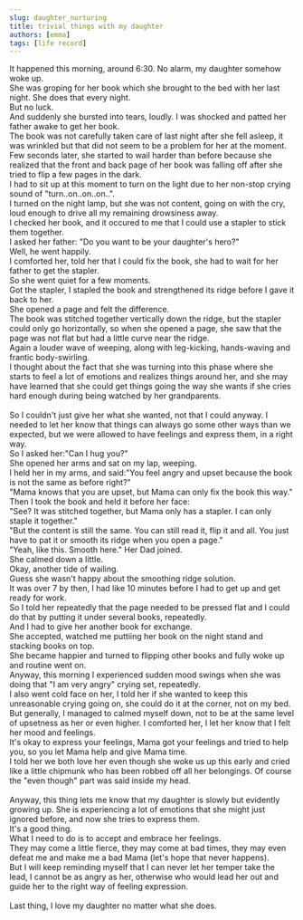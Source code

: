 ```yaml
---
slug: daughter_nurturing
title: trivial things with my daughter
authors: [emma]
tags: [life record]
---
```


It happened this morning, around 6:30. No alarm, my daughter somehow woke up.<br/>
She was groping for her book which she brought to the bed with her last night. She does that every night.<br/>
But no luck.<br/>
And suddenly she bursted into tears, loudly. I was shocked and patted her father awake to get her book.<br/>
The book was not carefully taken care of last night after she fell asleep, it was wrinkled but that did not seem to be a problem for her at the moment.<br/>
Few seconds later, she started to wail harder than before because she realized that the front and back page of her book was falling off after she tried to flip a few pages in the dark.<br/>
I had to sit up at this moment to turn on the light due to her non-stop crying sound of "turn..on..on..on..".<br/>
I turned on the night lamp, but she was not content, going on with the cry, loud enough to drive all my remaining drowsiness away.<br/>
I checked her book, and it occured to me that I could use a stapler to stick them together.<br/>
I asked her father: "Do you want to be your daughter's hero?"<br/>
Well, he went happily.<br/>
I comforted her, told her that I could fix the book, she had to wait for her father to get the stapler.<br/>
So she went quiet for a few moments.<br/>
Got the stapler, I stapled the book and strengthened its ridge before I gave it back to her.<br/>
She opened a page and felt the difference.<br/>
The book was stitched together vertically down the ridge, but the stapler could only go horizontally, so when she opened a page, she saw that the page was not flat but had a little curve near the ridge.<br/>
Again a louder wave of weeping, along with leg-kicking, hands-waving and frantic body-swirling.<br/>
I thought about the fact that she was turning into this phase where she starts to feel a lot of emotions and realizes things around her, and she may have learned that she could get things going the way she 
wants if she cries hard enough during being watched by her grandparents.<br/><br/>
So I couldn't just give her what she wanted, not that I could anyway. I needed to let her know that things can always go some other ways than we expected, but we were allowed to have feelings and express them, in a right way.<br/>
So I asked her:"Can I hug you?"<br/>
She opened her arms and sat on my lap, weeping.<br/>
I held her in my arms, and said:"You feel angry and upset because the book is not the same as before right?"<br/>
"Mama knows that you are upset, but Mama can only fix the book this way."<br/>
Then I took the book and held it before her face:<br/>
"See? It was stitched together, but Mama only has a stapler. I can only staple it together."<br/>
"But the content is still the same. You can still read it, flip it and all. You just have to pat it or smooth its ridge when you open a page."<br/>
"Yeah, like this. Smooth here." Her Dad joined.<br/>
She calmed down a little.<br/>
Okay, another tide of wailing.<br/>
Guess she wasn't happy about the smoothing ridge solution.<br/>
It was over 7 by then, I had like 10 minutes before I had to get up and get ready for work.<br/>
So I told her repeatedly that the page needed to be pressed flat and I could do that by putting it under several books, repeatedly.<br/>
And I had to give her another book for exchange.<br/>
She accepted, watched me puttiing her book on the night stand and stacking books on top.<br/>
She became happier and turned to flipping other books and fully woke up and routine went on.<br/>
Anyway, this morning I experienced sudden mood swings when she was doing that "I am very angry" crying set, repeatedly. <br/>
I also went cold face on her, I told her if she wanted to keep this unreasonable crying going on, she could do it at the corner, not on my bed.<br/>
But generally, I managed to calmed myself down, not to be at the same level of upsetness as her or even higher. I comforted her, I let her know that I felt her mood and feelings.<br/>
It's okay to express your feelings, Mama got your feelings and tried to help you, so you let Mama help and give Mama time.<br/>
I told her we both love her even though she woke us up this early and cried like a little chipmunk who has been robbed off all her belongings. Of course the "even though" part was said inside my head.<br/>
<br/>
Anyway, this thing lets me know that my daughter is slowly but evidently growing up. She is experiencing a lot of emotions that she might just ignored before, and now she tries to express them.<br/>
It's a good thing. <br/>
What I need to do is to accept and embrace her feelings.<br/>
They may come a little fierce, they may come at bad times, they may even defeat me and make me a bad Mama (let's hope that never happens).<br/>
But I will keep reminding myself that I can never let her temper take the lead, I cannot be as angry as her, otherwise who would lead her out and guide her to the right way of feeling expression.<br/>
<br/>
Last thing, I love my daughter no matter what she does.<br/>
